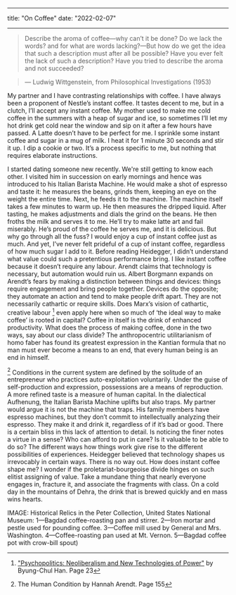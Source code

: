 
---

title: "On Coffee"
date: "2022-02-07"

---

> Describe the aroma of coffee—why can’t it be done? Do we lack the words? and for what are words lacking?—But how do we get the idea that such a description must after all be possible? Have you ever felt the lack of such a description? Have you tried to describe the aroma and not succeeded?

> — Ludwig Wittgenstein, from Philosophical Investigations (1953)

<IntroParagraph>

My partner and I have contrasting relationships with coffee. I have always been a proponent of Nestle’s instant coffee. It tastes decent to me, but in a clutch, I’ll accept any instant coffee. My mother used to make me cold coffee in the summers with a heap of sugar and ice, so sometimes I’ll let my hot drink get cold near the window and sip on it after a few hours have passed. A Latte doesn’t have to be perfect for me. I sprinkle some instant coffee and sugar in a mug of milk. I heat it for 1 minute 30 seconds and stir it up. I dip a cookie or two. It’s a process specific to me, but nothing that requires elaborate instructions.

</IntroParagraph>

I started dating someone new recently. We're still getting to know each other. I visited him in succession on early mornings and hence was introduced to his Italian Barista Machine. He would make a shot of espresso and taste it: he measures the beans, grinds them, keeping an eye on the weight the entire time. Next, he feeds it to the machine. The machine itself takes a few minutes to warm up.
He then measures the dripped liquid. After tasting, he makes adjustments and dials the grind on the beans. He then froths the milk and serves it to me. He’ll try to make latte art and fail miserably. He’s proud of the coffee he serves me, and it is delicious.
But why go through all the fuss? I would enjoy a cup of instant coffee just as much. And yet, I’ve never felt prideful of a cup of instant coffee, regardless of how much sugar I add to it. Before reading Heidegger, I didn’t understand what value could such a pretentious performance bring. I like instant coffee because it doesn’t require any labour. Arendt claims that technology is necessary, but automation would ruin us. Albert Borgmann expands on Arendt’s fears by making a distinction between things and devices: things require engagement and bring people together. Devices do the opposite; they automate an action and tend to make people drift apart. They are not necessarily cathartic or require skills.
Does Marx’s vision of cathartic, creative labour [^1] even apply here when so much of ‘the ideal way to make coffee’ is rooted in capital? Coffee in itself is the drink of enhanced productivity. What does the process of making coffee, done in the two ways, say about our class divide? The anthropocentric utilitarianism of homo faber has found its greatest expression in the Kantian formula that no man must ever become a means to an end, that every human being is an end in himself.

[^2] Conditions in the current system are defined by the solitude of an entrepreneur who practices auto-exploitation voluntarily. Under the guise of self-production and expression, possessions are a means of reproduction. A more refined taste is a measure of human capital. In the dialectical Aufhenung, the Italian Barista Machine uplifts but also traps.
My partner would argue it is not the machine that traps. His family members have espresso machines, but they don’t commit to intellectually analyzing their espresso. They make it and drink it, regardless of if it’s bad or good. There is a certain bliss in this lack of attention to detail. Is noticing the finer notes a virtue in a sense? Who can afford to put in care? Is it valuable to be able to do so?
The different ways how things work give rise to the different possibilities of experiences. Heidegger believed that technology shapes us irrevocably in certain ways. There is no way out. How does instant coffee shape me? I wonder if the proletariat-bourgeoise divide hinges on such elitist assigning of value. Take a mundane thing that nearly everyone engages in, fracture it, and associate the fragments with class. On a cold day in the mountains of Dehra, the drink that is brewed quickly and en mass wins hearts.

[^1]: ["Psychopolitics: Neoliberalism and New Technologies of Power"](https://www.versobooks.com/books/2505-psychopolitics) by Byung-Chul Han. Page 23
[^2]: The Human Condition by Hannah Arendt. Page 155

IMAGE: Historical Relics in the Peter Collection, United States National Museum: 1—Bagdad coffee-roasting pan and stirrer. 2—Iron mortar and pestle used for pounding coffee. 3—Coffee mill used by General and Mrs. Washington. 4—Coffee-roasting pan used at Mt. Vernon. 5—Bagdad coffee pot with crow-bill spout)
